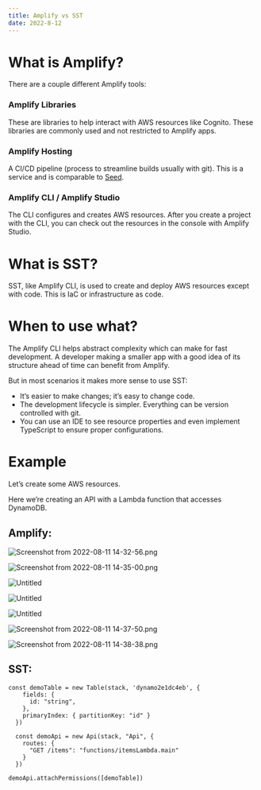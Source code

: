 ```yaml
---
title: Amplify vs SST
date: 2022-8-12
---
```



# What is Amplify?

There are a couple different Amplify tools:

### Amplify Libraries

These are libraries to help interact with AWS resources like Cognito. These libraries are commonly used and not restricted to Amplify apps.

### Amplify Hosting

A CI/CD pipeline (process to streamline builds usually with git). This is a service and is comparable to [Seed](https://seed.run/).

### Amplify CLI / Amplify Studio

The CLI configures and creates AWS resources. After you create a project with the CLI, you can check out the resources in the console with Amplify Studio.

# What is SST?

SST, like Amplify CLI, is used to create and deploy AWS resources except with code. This is IaC or infrastructure as code.

# When to use what?

The Amplify CLI helps abstract complexity which can make for fast development. A developer making a smaller app with a good idea of its structure ahead of time can benefit from Amplify.

But in most scenarios it makes more sense to use SST:

- It’s easier to make changes; it’s easy to change code.
- The development lifecycle is simpler. Everything can be version controlled with git.
- You can use an IDE to see resource properties and even implement TypeScript to ensure proper configurations.

# Example

Let’s create some AWS resources.

Here we’re creating an API with a Lambda function that accesses DynamoDB.

## Amplify:

![Screenshot from 2022-08-11 14-32-56.png](amplify-vs-sst/Screenshot_from_2022-08-11_14-32-56.png)

![Screenshot from 2022-08-11 14-35-00.png](amplify-vs-sst/Screenshot_from_2022-08-11_14-35-00.png)

![Untitled](amplify-vs-sst/Untitled.png)

![Untitled](amplify-vs-sst/Untitled%201.png)

![Untitled](amplify-vs-sst/Untitled%202.png)

![Screenshot from 2022-08-11 14-37-50.png](amplify-vs-sst/Screenshot_from_2022-08-11_14-37-50.png)


![Screenshot from 2022-08-11 14-38-38.png](amplify-vs-sst/Screenshot_from_2022-08-11_14-38-38.png)

## SST:

```tsx
const demoTable = new Table(stack, 'dynamo2e1dc4eb', {
    fields: {
      id: "string",
    },
    primaryIndex: { partitionKey: "id" }
  })

  const demoApi = new Api(stack, "Api", {
    routes: {
      "GET /items": "functions/itemsLambda.main"
    }
  })

demoApi.attachPermissions([demoTable])
```